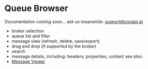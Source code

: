 # Queue Browser

Documentation coming soon... ask us meanwhile: [support@conapi.at](mailto:support@conapi.at)

 - broker selection
 - queue list and filter 
 - message view (refresh, delete, save/export)
 - drag and drop (if supported by the broker)
 - search
 - message details, including: headers, properties, content
see also:
- [Message Viewer](./message.mdx)